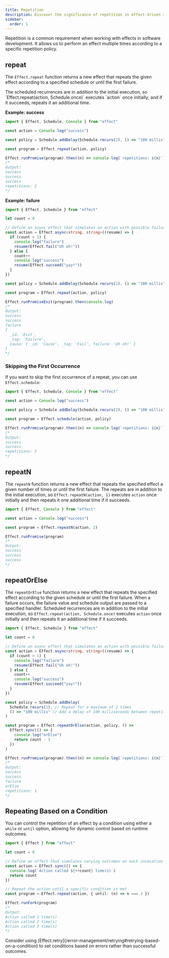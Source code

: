 ```yaml
---
title: Repetition
description: Discover the significance of repetition in effect-driven software development with functions like `repeat` and `repeatOrElse`. Explore repeat policies, which enable you to execute effects multiple times according to specific criteria. Learn the syntax and examples of `repeat` and `repeatOrElse` for effective handling of repeated actions, including optional fallback strategies for errors.
sidebar:
  order: 1
---
```



Repetition is a common requirement when working with effects in software development. It allows us to perform an effect multiple times according to a specific repetition policy.

## repeat

The `Effect.repeat` function returns a new effect that repeats the given effect according to a specified schedule or until the first failure.

<Aside type="caution" title="Initial Execution Included">
  The scheduled recurrences are in addition to the initial execution, so
  `Effect.repeat(action, Schedule.once)` executes `action` once initially,
  and if it succeeds, repeats it an additional time.
</Aside>

**Example: success**

```ts twoslash
import { Effect, Schedule, Console } from "effect"

const action = Console.log("success")

const policy = Schedule.addDelay(Schedule.recurs(2), () => "100 millis")

const program = Effect.repeat(action, policy)

Effect.runPromise(program).then((n) => console.log(`repetitions: ${n}`))
/*
Output:
success
success
success
repetitions: 2
*/
```

**Example: failure**

```ts twoslash
import { Effect, Schedule } from "effect"

let count = 0

// Define an async effect that simulates an action with possible failures
const action = Effect.async<string, string>((resume) => {
  if (count > 1) {
    console.log("failure")
    resume(Effect.fail("Uh oh!"))
  } else {
    count++
    console.log("success")
    resume(Effect.succeed("yay!"))
  }
})

const policy = Schedule.addDelay(Schedule.recurs(2), () => "100 millis")

const program = Effect.repeat(action, policy)

Effect.runPromiseExit(program).then(console.log)
/*
Output:
success
success
failure
{
  _id: 'Exit',
  _tag: 'Failure',
  cause: { _id: 'Cause', _tag: 'Fail', failure: 'Uh oh!' }
}
*/
```

### Skipping the First Occurrence

If you want to skip the first occurrence of a repeat, you can use `Effect.schedule`:

```ts twoslash
import { Effect, Schedule, Console } from "effect"

const action = Console.log("success")

const policy = Schedule.addDelay(Schedule.recurs(2), () => "100 millis")

const program = Effect.schedule(action, policy)

Effect.runPromise(program).then((n) => console.log(`repetitions: ${n}`))
/*
Output:
success
success
repetitions: 2
*/
```

## repeatN

The `repeatN` function returns a new effect that repeats the specified effect a given number of times or until the first failure. The repeats are in addition to the initial execution, so `Effect.repeatN(action, 1)` executes `action` once initially and then repeats it one additional time if it succeeds.

```ts twoslash
import { Effect, Console } from "effect"

const action = Console.log("success")

const program = Effect.repeatN(action, 2)

Effect.runPromise(program)
/*
Output:
success
success
success
*/
```

## repeatOrElse

The `repeatOrElse` function returns a new effect that repeats the specified effect according to the given schedule or until the first failure. When a failure occurs, the failure value and schedule output are passed to a specified handler. Scheduled recurrences are in addition to the initial execution, so `Effect.repeat(action, Schedule.once)` executes `action` once initially and then repeats it an additional time if it succeeds.

```ts twoslash
import { Effect, Schedule } from "effect"

let count = 0

// Define an async effect that simulates an action with possible failures
const action = Effect.async<string, string>((resume) => {
  if (count > 1) {
    console.log("failure")
    resume(Effect.fail("Uh oh!"))
  } else {
    count++
    console.log("success")
    resume(Effect.succeed("yay!"))
  }
})

const policy = Schedule.addDelay(
  Schedule.recurs(2), // Repeat for a maximum of 2 times
  () => "100 millis" // Add a delay of 100 milliseconds between repetitions
)

const program = Effect.repeatOrElse(action, policy, () =>
  Effect.sync(() => {
    console.log("orElse")
    return count - 1
  })
)

Effect.runPromise(program).then((n) => console.log(`repetitions: ${n}`))
/*
Output:
success
success
failure
orElse
repetitions: 1
*/
```

## Repeating Based on a Condition

You can control the repetition of an effect by a condition using either a `while` or `until` option, allowing for dynamic control based on runtime outcomes.

```ts twoslash
import { Effect } from "effect"

let count = 0

// Define an effect that simulates varying outcomes on each invocation
const action = Effect.sync(() => {
  console.log(`Action called ${++count} time(s)`)
  return count
})

// Repeat the action until a specific condition is met
const program = Effect.repeat(action, { until: (n) => n === 3 })

Effect.runFork(program)
/*
Output:
Action called 1 time(s)
Action called 2 time(s)
Action called 3 time(s)
*/
```

<Aside type="tip" title="Alternative">
  Consider using
  [Effect.retry](/error-management/retrying#retrying-based-on-a-condition)
  to set conditions based on errors rather than successful outcomes.
</Aside>
